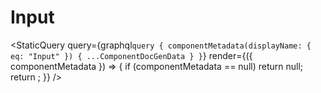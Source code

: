 
# Input

<StaticQuery
  query={graphql`query {
    componentMetadata(displayName: { eq: "Input" }) { ...ComponentDocGenData }
  }`}
  render={({ componentMetadata }) => {
    if (componentMetadata == null) return null;
    return <PropsTable propMetaData={componentMetadata.props} />;
  }}
/>
